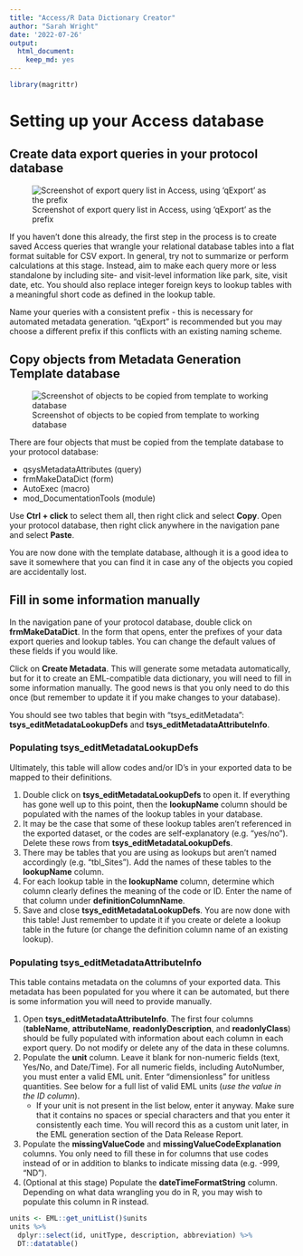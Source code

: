 ```yaml
---
title: "Access/R Data Dictionary Creator"
author: "Sarah Wright"
date: '2022-07-26'
output: 
  html_document:
    keep_md: yes
---
```

```r
library(magrittr)
```
# Setting up your Access database

## Create data export queries in your protocol database

![Screenshot of export query list in Access, using 'qExport' as the prefix](instructionFigures/ExportQueries.PNG)

If you haven't done this already, the first step in the process is to create saved Access queries that wrangle your relational database tables into a flat format suitable for CSV export. In general, try not to summarize or perform calculations at this stage. Instead, aim to make each query more or less standalone by including site- and visit-level information like park, site, visit date, etc. You should also replace integer foreign keys to lookup tables with a meaningful short code as defined in the lookup table.

Name your queries with a consistent prefix - this is necessary for automated metadata generation. "qExport" is recommended but you may choose a different prefix if this conflicts with an existing naming scheme.

## Copy objects from Metadata Generation Template database

![Screenshot of objects to be copied from template to working database](instructionFigures/CopyObjects.PNG)

There are four objects that must be copied from the template database to your protocol database:

  - qsysMetadataAttributes (query)
  - frmMakeDataDict (form)
  - AutoExec (macro)
  - mod_DocumentationTools (module)
  
Use **Ctrl + click** to select them all, then right click and select **Copy**. Open your protocol database, then right click anywhere in the navigation pane and select **Paste**.

You are now done with the template database, although it is a good idea to save it somewhere that you can find it in case any of the objects you copied are accidentally lost.

## Fill in some information manually

In the navigation pane of your protocol database, double click on **frmMakeDataDict**. In the form that opens, enter the prefixes of your data export queries and lookup tables. You can change the default values of these fields if you would like.

Click on **Create Metadata**. This will generate some metadata automatically, but for it to create an EML-compatible data dictionary, you will need to fill in some information manually. The good news is that you only need to do this once (but remember to update it if you make changes to your database).

You should see two tables that begin with "tsys_editMetadata": **tsys_editMetadataLookupDefs** and **tsys_editMetadataAttributeInfo**.

### Populating tsys_editMetadataLookupDefs

Ultimately, this table will allow codes and/or ID's in your exported data to be mapped to their definitions.

  1. Double click on **tsys_editMetadataLookupDefs** to open it. If everything has gone well up to this point, then the **lookupName** column should be populated with the names of the lookup tables in your database. 
  2. It may be the case that some of these lookup tables aren't referenced in the exported dataset, or the codes are self-explanatory (e.g. "yes/no"). Delete these rows from **tsys_editMetadataLookupDefs**.
  3. There may be tables that you are using as lookups but aren't named accordingly (e.g. "tbl_Sites"). Add the names of these tables to the **lookupName** column.
  4. For each lookup table in the **lookupName** column, determine which column clearly defines the meaning of the code or ID. Enter the name of that column under **definitionColumnName**.
  5. Save and close **tsys_editMetadataLookupDefs**. You are now done with this table! Just remember to update it if you create or delete a lookup table in the future (or change the definition column name of an existing lookup).

### Populating tsys_editMetadataAttributeInfo

This table contains metadata on the columns of your exported data. This metadata has been populated for you where it can be automated, but there is some information you will need to provide manually.

  1. Open **tsys_editMetadataAttributeInfo**. The first four columns (**tableName**, **attributeName**, **readonlyDescription**, and **readonlyClass**) should be fully populated with information about each column in each export query. Do not modify or delete any of the data in these columns.
  2. Populate the **unit** column. Leave it blank for non-numeric fields (text, Yes/No, and Date/Time). For all numeric fields, including AutoNumber, you must enter a valid EML unit. Enter "dimensionless" for unitless quantities. See below for a full list of valid EML units (*use the value in the ID column*). 
      - If your unit is not present in the list below, enter it anyway. Make sure that it contains no spaces or special characters and that you enter it consistently each time. You will record this as a custom unit later, in the EML generation section of the Data Release Report.
  3. Populate the **missingValueCode** and **missingValueCodeExplanation** columns. You only need to fill these in for columns that use codes instead of or in addition to blanks to indicate missing data (e.g. -999, "ND"). 
  4. (Optional at this stage) Populate the **dateTimeFormatString** column. Depending on what data wrangling you do in R, you may wish to populate this column in R instead.
  
```r
units <- EML::get_unitList()$units
units %>%
  dplyr::select(id, unitType, description, abbreviation) %>%
  DT::datatable()
```
  
  
